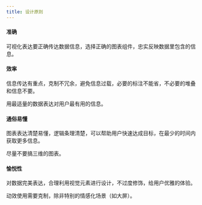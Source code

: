 ```yaml
---
title: 设计原则
---
```


<!--
  这个文件是从语雀文档同步生成的，请不要手动修改
  语雀文档地址 https://www.yuque.com/hema-fe/rex-design/visual-principles
  同步时间：2021-04-29 20:50:20
-->

#### 准确

可视化表达要正确传达数据信息，选择正确的图表组件，忠实反映数据里包含的信息。

#### 效率

信息传达有重点，克制不冗余，避免信息过载，必要的标注不能省，不必要的堆叠和信息不要。

用最适量的数据表达对用户最有用的信息。

#### 通俗易懂

图表表达清楚易懂，逻辑条理清楚，可以帮助用户快速达成目标，在最少的时间内获取更多信息。

尽量不要搞三维的图表。

#### 愉悦性

对数据完美表达，合理利用视觉元素进行设计，不过度修饰，给用户优雅的体验。

动效使用需要克制，除非特别的情感化场景（如大屏）。
